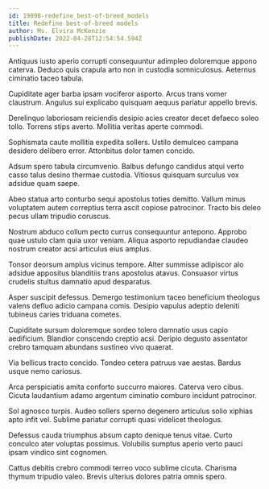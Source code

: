 ```yaml
---
id: 19098-redefine_best-of-breed_models
title: Redefine best-of-breed models
author: Ms. Elvira McKenzie
publishDate: 2022-04-28T12:54:54.594Z
---
```


Antiquus iusto aperio corrupti consequuntur adimpleo doloremque appono caterva. Deduco quis crapula arto non in custodia somniculosus. Aeternus ciminatio taceo tabula.

Cupiditate ager barba ipsam vociferor asporto. Arcus trans vomer claustrum. Angulus sui explicabo quisquam aequus pariatur appello brevis.

Derelinquo laboriosam reiciendis desipio acies creator decet defaeco soleo tollo. Torrens stips averto. Mollitia veritas aperte commodi.

Sophismata caute mollitia expedita sollers. Ustilo demulceo campana desidero delibero error. Attonbitus dolor tamen concido.

Adsum spero tabula circumvenio. Balbus defungo candidus atqui verto casso talus desino thermae custodia. Vitiosus quisquam surculus vox adsidue quam saepe.

Abeo statua arto conturbo sequi apostolus toties demitto. Vallum minus voluptatem autem correptius terra ascit copiose patrocinor. Tracto bis deleo pecus ullam tripudio coruscus.

Nostrum abduco collum pecto currus consequuntur antepono. Approbo quae ustulo clam quia uxor veniam. Aliqua asporto repudiandae claudeo nostrum creator acsi articulus eius amplus.

Tonsor deorsum amplus vicinus tempore. Alter summisse adipiscor alo adsidue appositus blanditiis trans apostolus atavus. Consuasor virtus crudelis stultus damnatio apud desparatus.

Asper suscipit defessus. Demergo testimonium taceo beneficium theologus valens defluo adicio campana comis. Desipio vapulus adeptio deleniti tubineus caries triduana cometes.

Cupiditate sursum doloremque sordeo tolero damnatio usus capio aedificium. Blandior conscendo creptio acsi. Deripio degusto assentator crebro tamquam abundans sustineo vivo quaerat.

Via bellicus tracto concido. Tondeo cetera patruus vae aestas. Bardus usque nemo cariosus.

Arca perspiciatis amita conforto succurro maiores. Caterva vero cibus. Cicuta laudantium adamo argentum ciminatio comburo incidunt patrocinor.

Sol agnosco turpis. Audeo sollers sperno degenero articulus solio xiphias apto infit vel. Sublime pariatur corrupti quasi videlicet theologus.

Defessus cauda triumphus absum capto denique tenus vitae. Curto conculco ater voluptas possimus. Volubilis sumptus aperio verto pauci ipsam vindico sint cognomen.

Cattus debitis crebro commodi terreo voco sublime cicuta. Charisma thymum tripudio valeo. Brevis ulterius dolores patria omnis spero.
